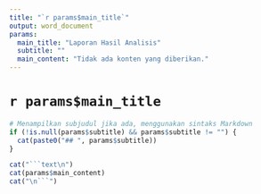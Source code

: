 ```yaml
---
title: "`r params$main_title`"
output: word_document
params:
  main_title: "Laporan Hasil Analisis"
  subtitle: ""
  main_content: "Tidak ada konten yang diberikan."
---
```


# `r params$main_title`

```r
# Menampilkan subjudul jika ada, menggunakan sintaks Markdown
if (!is.null(params$subtitle) && params$subtitle != "") {
  cat(paste0("## ", params$subtitle))
}
```



```r
cat("```text\n")
cat(params$main_content)
cat("\n```")
```